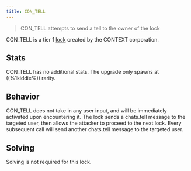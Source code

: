 ```yaml
---
title: CON_TELL
---
```


> CON_TELL attempts to send a tell to the owner of the lock

CON_TELL is a tier 1 [lock](/upgrades/locks) created by the CONTEXT corporation.

## Stats

CON_TELL has no additional stats. The upgrade only spawns at ((%1kiddie%)) rarity.

## Behavior

CON_TELL does not take in any user input, and will be immediately activated upon encountering it. The lock sends a chats.tell message to the targeted user, then allows the attacker to proceed to the next lock. Every subsequent call will send another chats.tell message to the targeted user.

## Solving

Solving is not required for this lock.
